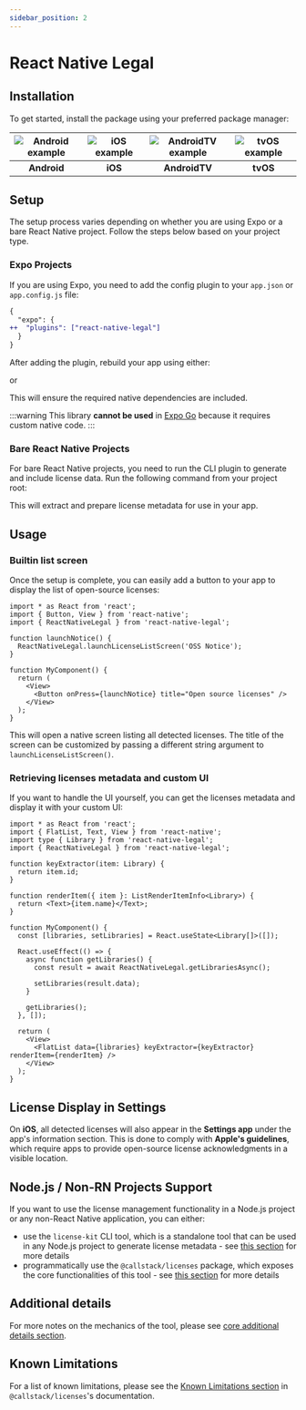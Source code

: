 ```yaml
---
sidebar_position: 2
---
```



# React Native Legal

## Installation

To get started, install the package using your preferred package manager:

<PackageManagerTabs command="install react-native-legal" />

| ![Android example](https://github.com/callstackincubator/react-native-legal/raw/main/static/android-expo.gif) | ![iOS example](https://github.com/callstackincubator/react-native-legal/raw/main/static/ios-bare.gif) | ![AndroidTV example](https://github.com/callstackincubator/react-native-legal/raw/main/static/android-tv.gif) | ![tvOS example](https://github.com/callstackincubator/react-native-legal/raw/main/static/tvos.gif) |
| :-----------------------------------------------------------------------------------------------------------: | :---------------------------------------------------------------------------------------------------: | :-----------------------------------------------------------------------------------------------------------: | :------------------------------------------------------------------------------------------------: |
|                                                  **Android**                                                  |                                                **iOS**                                                |                                                 **AndroidTV**                                                 |                                              **tvOS**                                              |

## Setup

The setup process varies depending on whether you are using Expo or a bare React Native project. Follow the steps below based on your project type.

### Expo Projects

If you are using Expo, you need to add the config plugin to your `app.json` or `app.config.js` file:

```diff
{
  "expo": {
++  "plugins": ["react-native-legal"]
  }
}
```

After adding the plugin, rebuild your app using either:

<PackageManagerTabs command="expo prebuild" exec />

or

<PackageManagerTabs command="eas build" exec />

This will ensure the required native dependencies are included.

:::warning
This library **cannot be used** in [Expo Go](https://expo.dev/go) because it requires custom native code.
:::

### Bare React Native Projects

For bare React Native projects, you need to run the CLI plugin to generate and include license data. Run the following command from your project root:

<PackageManagerTabs command="react-native legal-generate" exec />

This will extract and prepare license metadata for use in your app.

## Usage

### Builtin list screen

Once the setup is complete, you can easily add a button to your app to display the list of open-source licenses:

```tsx
import * as React from 'react';
import { Button, View } from 'react-native';
import { ReactNativeLegal } from 'react-native-legal';

function launchNotice() {
  ReactNativeLegal.launchLicenseListScreen('OSS Notice');
}

function MyComponent() {
  return (
    <View>
      <Button onPress={launchNotice} title="Open source licenses" />
    </View>
  );
}
```

This will open a native screen listing all detected licenses. The title of the screen can be customized by passing a different string argument to `launchLicenseListScreen()`.

### Retrieving licenses metadata and custom UI

If you want to handle the UI yourself, you can get the licenses metadata and display it with your custom UI:

```tsx
import * as React from 'react';
import { FlatList, Text, View } from 'react-native';
import type { Library } from 'react-native-legal';
import { ReactNativeLegal } from 'react-native-legal';

function keyExtractor(item: Library) {
  return item.id;
}

function renderItem({ item }: ListRenderItemInfo<Library>) {
  return <Text>{item.name}</Text>;
}

function MyComponent() {
  const [libraries, setLibraries] = React.useState<Library[]>([]);

  React.useEffect(() => {
    async function getLibraries() {
      const result = await ReactNativeLegal.getLibrariesAsync();

      setLibraries(result.data);
    }

    getLibraries();
  }, []);

  return (
    <View>
      <FlatList data={libraries} keyExtractor={keyExtractor} renderItem={renderItem} />
    </View>
  );
}
```

## License Display in Settings <Badge text="iOS" type="info" />

On **iOS**, all detected licenses will also appear in the **Settings app** under the app's information section. This is done to comply with **Apple's guidelines**, which require apps to provide open-source license acknowledgments in a visible location.

## Node.js / Non-RN Projects Support

If you want to use the license management functionality in a Node.js project or any non-React Native application, you can either:

- use the `license-kit` CLI tool, which is a standalone tool that can be used in any Node.js project to generate license metadata - see [this section](/docs/standalone-cli) for more details
- programmatically use the `@callstack/licenses` package, which exposes the core functionalities of this tool - see [this section](/docs/programmatic-usage) for more details

## Additional details

For more notes on the mechanics of the tool, please see [core additional details section](/docs/programmatic-usage#additional-details).

## Known Limitations

For a list of known limitations, please see the [Known Limitations section](/docs/programmatic-usage#known-limitations) in `@callstack/licenses`'s documentation.
